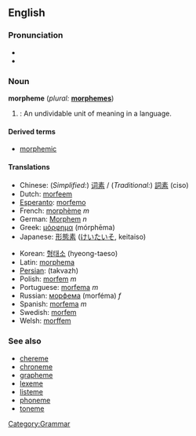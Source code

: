 ==English==
{{wikipedia}}
[[Category:Grammar]]
===Pronunciation===
*{{IPA|/ˈmɔː(r)fiːm/}}
*{{SAMPA|/'mO:(r)fi:m/}}

===Noun===
'''morpheme''' (''plural:'' '''[[morphemes]]''')

#{{linguistics}}: An undividable unit of meaning in a language.

====Derived terms====
*[[morphemic]]

====Translations====
{{top}}
*Chinese: (''Simplified:'') [[词素]] / (''Traditional:'') [[詞素]] (ciso)
*Dutch: [[morfeem]]
*[[Esperanto]]: [[morfemo]]
*French: [[morphème]] ''m''
*German: [[Morphem]] ''n''
*Greek: [[μόρφημα]] (mórphēma)
*Japanese: [[形態素]] ([[けいたいそ]], keitaiso)
{{mid}}
*Korean: [[형태소]] (hyeong-taeso)
*Latin: [[morphema]]
*[[Persian]]: {{FAchar|[[تكواژ]]}} (takvazh)
*Polish: [[morfem#Polish|morfem]] ''m''
*Portuguese: [[morfema]] ''m''
*Russian: [[морфема]] (morféma) ''f''
*Spanish: [[morfema]] ''m''
*Swedish: [[morfem#Swedish|morfem]]
*Welsh: [[morffem]]
{{bottom}}

=== See also ===
*[[chereme]]
*[[chroneme]]
*[[grapheme]]
*[[lexeme]]
*[[listeme]]
*[[phoneme]]
*[[toneme]]